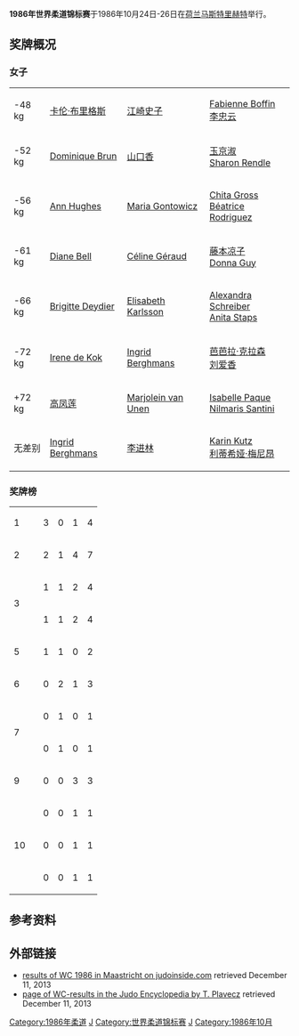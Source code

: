 '''1986年世界柔道锦标赛'''于1986年10月24日-26日在[[荷兰|荷兰]][[马斯特里赫特|马斯特里赫特]]举行。

==奖牌概况==

===女子===
{| {{MedalistTable|type=项目}}
|-
|<nowiki>-48 kg</nowiki>
|{{flagicon|GBR}} [[卡伦·布里格斯_(柔道运动员)|卡伦·布里格斯]]
|{{flagicon|JPN}} [[江崎史子|江崎史子]]
|{{flagicon|FRA}} [[Fabienne_Boffin|Fabienne Boffin]] <br> {{flagicon|CHN}} [[李忠云_(柔道运动员)|李忠云]]
|-
|<nowiki>-52 kg</nowiki>
|{{flagicon|FRA}} [[Dominique_Brun|Dominique Brun]]
|{{flagicon|JPN}} [[山口香|山口香]]
|{{flagicon|KOR}} [[玉京淑|玉京淑]] <br> {{flagicon|GBR}} [[Sharon_Rendle|Sharon Rendle]]
|-
|<nowiki>-56 kg</nowiki>
|{{flagicon|GBR}} [[Ann_Hughes_(judoka)|Ann Hughes]]
|{{flagicon|POL}} [[Maria_Gontowicz|Maria Gontowicz]]
|{{flagicon|NED}} [[Chita_Gross|Chita Gross]] <br> {{flagicon|FRA}} [[Béatrice_Rodriguez|Béatrice Rodriguez]]
|-
|<nowiki>-61 kg</nowiki>
|{{flagicon|GBR}} [[Diane_Bell_(judoka)|Diane Bell]]
|{{flagicon|FRA}} [[Céline_Géraud|Céline Géraud]]
|{{flagicon|JPN}} [[渡边凉子|藤本凉子]] <br> {{flagicon|NZL}} [[Donna_Guy|Donna Guy]]
|-
|<nowiki>-66 kg</nowiki>
|{{flagicon|FRA}} [[Brigitte_Deydier|Brigitte Deydier]]
|{{flagicon|SWE}} [[Elisabeth_Karlsson|Elisabeth Karlsson]]
|{{flagicon|GER}} [[Alexandra_Schreiber|Alexandra Schreiber]] <br> {{flagicon|NED}} [[Anita_Staps|Anita Staps]]
|-
|<nowiki>-72 kg</nowiki>
|{{flagicon|NED}} [[Irene_de_Kok|Irene de Kok]]
|{{flagicon|BEL}} [[Ingrid_Berghmans|Ingrid Berghmans]]
|{{flagicon|GER}} [[芭芭拉·克拉森|芭芭拉·克拉森]] <br> {{flagicon|CHN}} [[刘爱香|刘爱香]]
|-
|<nowiki>+72 kg</nowiki>
|{{flagicon|CHN}} [[高凤莲|高凤莲]]
|{{flagicon|NED}} [[Marjolein_van_Unen|Marjolein van Unen]]
|{{flagicon|FRA}} [[Isabelle_Paque|Isabelle Paque]] <br> {{flagicon|PUR}} [[Nilmaris_Santini|Nilmaris Santini]]
|-
|无差别
|{{flagicon|BEL}} [[Ingrid_Berghmans|Ingrid Berghmans]]
|{{flagicon|CHN}} [[李进林|李进林]]
|{{flagicon|GER}} [[Karin_Kutz|Karin Kutz]] <br> {{flagicon|FRA}} [[利蒂希娅·梅尼昂|利蒂希娅·梅尼昂]]
|}

=== 奖牌榜 ===
{| {{RankedMedalTable}}
|-
| 1 || align="left"|{{flagcountry|GBR}} || 3 || 0 || 1 || 4
|-
| 2 || align="left"|{{flagcountry|FRA}} || 2 || 1 || 4 || 7
|-
| rowspan=2| 3 || align="left"|{{flagcountry|CHN}} || 1 || 1 || 2 || 4
|-
| align="left"|{{flagcountry|NED}} || 1 || 1 || 2 || 4
|-
| 5 || align="left"|{{flagcountry|BEL}} || 1 || 1 || 0 || 2
|-
| 6 || align="left"|{{flagcountry|JPN}} || 0 || 2 || 1 || 3
|-
| rowspan=2| 7 || align="left"|{{flagcountry|POL}} || 0 || 1 || 0 || 1
|-
| align="left"|{{flagcountry|SWE}} || 0 || 1 || 0 || 1
|-
| 9 || align="left"|{{flagcountry|GER}} || 0 || 0 || 3 || 3
|-
| rowspan=3| 10 || align="left"|{{flagcountry|KOR}} || 0 || 0 || 1 || 1
|-
| align="left"|{{flagcountry|NZL}} || 0 || 0 || 1 || 1
|-
| align="left"|{{flagcountry|PUR}} || 0 || 0 || 1 || 1
|}

==参考资料==
{{reflist}}

==外部链接==
*[http://www.judoinside.com/event/view/18/ results of WC 1986 in Maastricht on judoinside.com]{{Wayback|url=http://www.judoinside.com/event/view/18/ |date=20160312232710 }} retrieved December 11, 2013
*[http://judoencyclopedia.jimdo.com/world-championships/ page of WC-results in the Judo Encyclopedia by T. Plavecz]{{Wayback|url=http://judoencyclopedia.jimdo.com/world-championships/ |date=20190529173848 }} retrieved December 11, 2013
{{WC Judo}}

[[Category:1986年柔道|Category:1986年柔道]]
[[Category:1986年荷兰体育|J]]
[[Category:世界柔道锦标赛|Category:世界柔道锦标赛]]
[[Category:荷兰举办的国际体育赛事|J]]
[[Category:1986年10月|Category:1986年10月]]